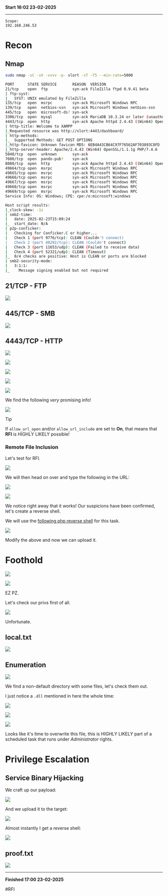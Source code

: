 **Start 16:02 23-02-2025**

---
```
Scope:
192.168.246.53
```
# Recon

## Nmap

```bash
sudo nmap -sC -sV -vvvv -p- slort -sT -T5 --min-rate=5000

PORT      STATE SERVICE       REASON  VERSION
21/tcp    open  ftp           syn-ack FileZilla ftpd 0.9.41 beta
| ftp-syst: 
|_  SYST: UNIX emulated by FileZilla
135/tcp   open  msrpc         syn-ack Microsoft Windows RPC
139/tcp   open  netbios-ssn   syn-ack Microsoft Windows netbios-ssn
445/tcp   open  microsoft-ds? syn-ack
3306/tcp  open  mysql         syn-ack MariaDB 10.3.24 or later (unauthorized)
4443/tcp  open  http          syn-ack Apache httpd 2.4.43 ((Win64) OpenSSL/1.1.1g PHP/7.4.6)
| http-title: Welcome to XAMPP
|_Requested resource was http://slort:4443/dashboard/
| http-methods: 
|_  Supported Methods: GET POST OPTIONS
|_http-favicon: Unknown favicon MD5: 6EB4A43CB64C97F76562AF703893C8FD
|_http-server-header: Apache/2.4.43 (Win64) OpenSSL/1.1.1g PHP/7.4.6
5040/tcp  open  unknown       syn-ack
7680/tcp  open  pando-pub?    syn-ack
8080/tcp  open  http          syn-ack Apache httpd 2.4.43 ((Win64) OpenSSL/1.1.1g PHP/7.4.6)
49664/tcp open  msrpc         syn-ack Microsoft Windows RPC
49665/tcp open  msrpc         syn-ack Microsoft Windows RPC
49666/tcp open  msrpc         syn-ack Microsoft Windows RPC
49667/tcp open  msrpc         syn-ack Microsoft Windows RPC
49668/tcp open  msrpc         syn-ack Microsoft Windows RPC
49669/tcp open  msrpc         syn-ack Microsoft Windows RPC
Service Info: OS: Windows; CPE: cpe:/o:microsoft:windows

Host script results:
|_clock-skew: -1s
| smb2-time: 
|   date: 2025-02-23T15:09:24
|_  start_date: N/A
| p2p-conficker: 
|   Checking for Conficker.C or higher...
|   Check 1 (port 9776/tcp): CLEAN (Couldn't connect)
|   Check 2 (port 40292/tcp): CLEAN (Couldn't connect)
|   Check 3 (port 11653/udp): CLEAN (Failed to receive data)
|   Check 4 (port 52321/udp): CLEAN (Timeout)
|_  0/4 checks are positive: Host is CLEAN or ports are blocked
| smb2-security-mode: 
|   3:1:1: 
|_    Message signing enabled but not required
```


## 21/TCP - FTP

![](../../../assets/b88b70bba9234117db20e7bfa50bef07.png)


## 445/TCP - SMB

![](../../../assets/d2e7c67748457749a3a2eb5ea6918b56.png)


## 4443/TCP - HTTP

![](../../../assets/04a370a5d35639dab0bc42fd1164f1a3.png)

![](../../../assets/28fb765bd8faf37c4a301cfaceb729e1.png)

![](../../../assets/67a8d8c74fac1d690456fe88e822da50.png)

![](../../../assets/753e58dab7800947265074f945c4ecf3.png)

![](../../../assets/5fd72787f597f218347c83e6b6b10908.png)

We find the following *very* promising info!

![](../../../assets/bee346667993d84766df4a59ddd363fa.png)

>[!tip]
>If `allow_url_open` and/or `allow_url_include` are set to **On**, that means that **RFI** is HIGHLY LIKELY possible!


### Remote File Inclusion

Let's test for RFI.

![](../../../assets/6a1119a82c768c20872017e0cb4e015e.png)

We will then head on over and type the following in the URL:

![](../../../assets/38eadb8b42b0932330daa261f5048aff.png)

![](../../../assets/c51be75d7ae8eabe97375b95bfc3d882.png)

We notice right away that it works! Our suspicions have been confirmed, let's create a reverse shell.

We will use the [following php reverse shell](https://github.com/ivan-sincek/php-reverse-shell/blob/master/src/reverse/php_reverse_shell.php?ref=benheater.com) for this task.

![](../../../assets/c3dba4e906fc604ce886edd17c5e9c0a.png)

Modify the above and now we can upload it.


# Foothold

![](../../../assets/d5b2b5183bca022073c8aa3bfed1d778.png)

![](../../../assets/aa784573c781100b468ba5977b14d6c4.png)

EZ PZ.

Let's check our privs first of all.

![](../../../assets/5aa7b17fa20bbca0e858917de8c45dbc.png)

Unfortunate.


## local.txt

![](../../../assets/f5150343d80e5c005c47f2120a7f1fc4.png)


## Enumeration

![](../../../assets/cb835be9d681b3d603dc21aaecec7a5c.png)

We find a non-default directory with some files, let's check them out.

I just notice a `.dll` mentioned in here the whole time:

![](../../../assets/856492a6465b573db423eb7fa413d6c7.png)

![](../../../assets/a535cae361cb58f003fcc78285440fb9.png)

![](../../../assets/223679631fe1784d206455eb44ee392e.png)

Looks like it's time to overwrite this file, this is HIGHLY LIKELY part of a scheduled task that runs under *Administrator* rights.


# Privilege Escalation

## Service Binary Hijacking

We craft up our payload:

![](../../../assets/e3c6ce8099306392c97b23fe4d4e32b8.png)

And we upload it to the target:

![](../../../assets/8a32c66db1b20cefd48b5dfd2ad75aca.png)

Almost instantly I get a reverse shell:

![](../../../assets/55e465ca4da4abd9dd56da83a4e0334c.png)


## proof.txt

![](../../../assets/66bb18f1c9e7b53be71ce3edda4e0e02.png)

---

**Finished 17:00 23-02-2025**

[^Links]: [[OSCP Prep]]

#RFI 